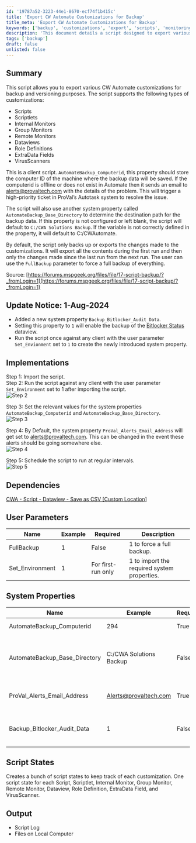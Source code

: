 ```yaml
---
id: '19787a52-3223-44e1-8670-ecf74f1b415c'
title: 'Export CW Automate Customizations for Backup'
title_meta: 'Export CW Automate Customizations for Backup'
keywords: ['backup', 'customizations', 'export', 'scripts', 'monitoring', 'dataviews', 'role', 'virus']
description: 'This document details a script designed to export various ConnectWise Automate customizations for backup and versioning. It supports multiple customization types and includes features for email alerts and system property configuration, ensuring a reliable backup process.'
tags: ['backup']
draft: false
unlisted: false
---
```

## Summary

This script allows you to export various CW Automate customizations for backup and versioning purposes. The script supports the following types of customizations:

- Scripts
- Scriptlets
- Internal Monitors
- Group Monitors
- Remote Monitors
- Dataviews
- Role Definitions
- ExtraData Fields
- VirusScanners

This is a client script. `AutomateBackup_Computerid`, this property should store the computer ID of the machine where the backup data will be saved. If the computerid is offline or does not exist in Automate then it sends an email to [alerts@provaltech.com](mailto:alerts@provaltech.com) with the details of the problem. This will trigger a high-priority ticket in ProVal’s Autotask system to resolve the issue.

The script will also use another system property called `AutomateBackup_Base_Directory` to determine the destination path for the backup data. If this property is not configured or left blank, the script will default to `C:/CWA Solutions Backup`. If the variable is not correctly defined in the property, it will default to C:/CWAutomate.

By default, the script only backs up or exports the changes made to the customizations. It will export all the contents during the first run and then only the changes made since the last run from the next run. The user can use the `FullBackup` parameter to force a full backup of everything.

Source: [https://forums.mspgeek.org/files/file/17-script-backup/?_fromLogin=1](https://forums.mspgeek.org/files/file/17-script-backup/?_fromLogin=1)

## Update Notice: 1-Aug-2024

- Added a new system property `Backup_Bitlocker_Audit_Data`.
- Setting this property to `1` will enable the backup of the [Bitlocker Status](https://proval.itglue.com/DOC-5078775-8946167) dataview.
- Run the script once against any client with the user parameter `Set_Envionment` set to `1` to create the newly introduced system property.

## Implementations

Step 1: Import the script.  
Step 2: Run the script against any client with the user parameter `Set_Environment` set to 1 after importing the script.  
![Step 2](../../../static/img/Backup-ScriptsMonitorsCustomizations/image_1.png)  

Step 3: Set the relevant values for the system properties `AutomateBackup_Computerid` and `AutomateBackup_Base_Directory`.  
![Step 3](../../../static/img/Backup-ScriptsMonitorsCustomizations/image_2.png)  

Step 4: By Default, the system property `ProVal_Alerts_Email_Address` will get set to [alerts@provaltech.com](mailto:alerts@provaltech.com). This can be changed in the event these alerts should be going somewhere else.  
![Step 4](../../../static/img/Backup-ScriptsMonitorsCustomizations/image_3.png)  

Step 5: Schedule the script to run at regular intervals.  
![Step 5](../../../static/img/Backup-ScriptsMonitorsCustomizations/image_4.png)  

## Dependencies

[CWA - Script - Dataview - Save as CSV [Custom Location]](https://proval.itglue.com/DOC-5078775-14764552)  

## User Parameters

| Name               | Example | Required         | Description                               |
|--------------------|---------|------------------|-------------------------------------------|
| FullBackup         | 1       | False            | 1 to force a full backup.                 |
| Set_Environment     | 1       | For first-run only | 1 to import the required system properties.|

## System Properties

| Name                              | Example                                | Required | Description                                                                                          |
|-----------------------------------|----------------------------------------|----------|------------------------------------------------------------------------------------------------------|
| AutomateBackup_Computerid         | 294                                    | True     | Stores the computer ID of the machine where the backup data will be saved.                          |
| AutomateBackup_Base_Directory     | C:/CWA Solutions Backup                | False    | Stores the destination path for the backup data. The script will default to `C:/CWA Solutions Backup`. If there is a problem with the path in this variable, it will fall back to using 'C:/CWAutomate' |
| ProVal_Alerts_Email_Address        | [Alerts@provaltech.com](mailto:Alerts@provaltech.com) | True     | ProVal's email address to notify of the script's configuration issue. It should be `[Alerts@provaltech.com](mailto:Alerts@provaltech.com)` |
| Backup_Bitlocker_Audit_Data       | 1                                      | False    | Setting this system property to `1` will enable the backup of the `\<a href="https://proval.itglue.com/DOC-5078775-8946167">Bitlocker Status\</a>` dataview. The default value is `1` |

## Script States

Creates a bunch of script states to keep track of each customization. One script state for each Script, Scriptlet, Internal Monitor, Group Monitor, Remote Monitor, Dataview, Role Definition, ExtraData Field, and VirusScanner.

## Output

- Script Log
- Files on Local Computer











